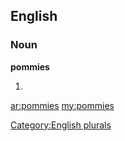 ==English==

===Noun===
'''pommies'''

# {{plural of|[[pommie]]}}

[[Category:English plurals]]

[[ar:pommies]]
[[my:pommies]]